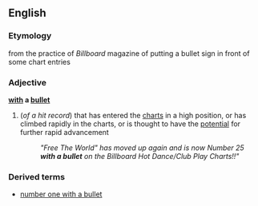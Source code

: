 ==English==
===Etymology===
from the practice of ''Billboard'' magazine of putting a bullet sign in front of some chart entries
===Adjective===
'''[[with]] a [[bullet]]'''
#(''of a hit record'') that has entered the [[chart]]s in a high position, or has climbed rapidly in the charts, or is thought to have the [[potential]] for further rapid advancement
#:''"Free The World" has moved up again and is now Number 25 '''with a bullet''' on the Billboard Hot Dance/Club Play Charts!!"''
===Derived terms===
*[[number one with a bullet]]